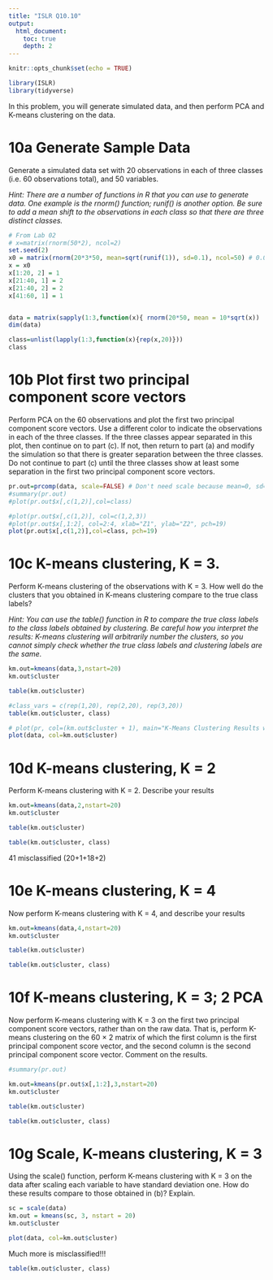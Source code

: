 ```yaml
---
title: "ISLR Q10.10"
output:
  html_document:
    toc: true
    depth: 2     
---
```


```r
knitr::opts_chunk$set(echo = TRUE)
```

```r
library(ISLR)
library(tidyverse)
```

In this problem, you will generate simulated data, and then perform PCA and K-means clustering on the data.

# 10a Generate Sample Data

Generate a simulated data set with 20 observations in each of three classes (i.e. 60 observations total), and 50 variables.

*Hint: There are a number of functions in R that you can use to generate data. One example is the rnorm() function; runif() is another option. Be sure to add a mean shift to the observations in each class so that there are three distinct classes.*

```r
# From Lab 02
# x=matrix(rnorm(50*2), ncol=2)
set.seed(2)
x0 = matrix(rnorm(20*3*50, mean=sqrt(runif(1)), sd=0.1), ncol=50) # 0.001
x = x0
x[1:20, 2] = 1 
x[21:40, 1] = 2
x[21:40, 2] = 2
x[41:60, 1] = 1
```

```r

```

```r
data = matrix(sapply(1:3,function(x){ rnorm(20*50, mean = 10*sqrt(x))  }),ncol=50)    # 20 obs. in each class with 50 features.
dim(data)
```

```r
class=unlist(lapply(1:3,function(x){rep(x,20)}))
class
```


# 10b Plot first two principal component score vectors

Perform PCA on the 60 observations and plot the first two principal component score vectors. Use a different color to indicate the observations in each of the three classes. If the three classes appear separated in this plot, then continue on to part (c). If not, then return to part (a) and modify the simulation so that there is greater separation between the three classes. Do not continue to part (c) until the three classes show at least some separation in the first two principal component score vectors.

```r
pr.out=prcomp(data, scale=FALSE) # Don't need scale because mean=0, sd=0.001
#summary(pr.out)
#plot(pr.out$x[,c(1,2)],col=class)

```
```r
#plot(pr.out$x[,c(1,2)], col=c(1,2,3))
#plot(pr.out$x[,1:2], col=2:4, xlab="Z1", ylab="Z2", pch=19)
plot(pr.out$x[,c(1,2)],col=class, pch=19)
```


# 10c K-means clustering, K = 3.

Perform K-means clustering of the observations with K = 3. How well do the clusters that you obtained in K-means clustering compare to the true class labels?

*Hint: You can use the table() function in R to compare the true class labels to the class labels obtained by clustering. Be careful how you interpret the results: K-means clustering will arbitrarily number the clusters, so you cannot simply check whether the true class labels and clustering labels are the same.*

```r
km.out=kmeans(data,3,nstart=20)
km.out$cluster
```
```r
table(km.out$cluster)
```

```r
#class_vars = c(rep(1,20), rep(2,20), rep(3,20))
table(km.out$cluster, class)
```


```r
# plot(pr, col=(km.out$cluster + 1), main="K-Means Clustering Results with K=3", xlab="", ylab="", pch=20, cex=2)
plot(data, col=km.out$cluster)

```

# 10d K-means clustering, K = 2

Perform K-means clustering with K = 2. Describe your results


```r
km.out=kmeans(data,2,nstart=20)
km.out$cluster
```
```r
table(km.out$cluster)
```
```r
table(km.out$cluster, class)
```
41 misclassified (20+1+18+2)


# 10e K-means clustering, K = 4

Now perform K-means clustering with K = 4, and describe your results

```r
km.out=kmeans(data,4,nstart=20)
km.out$cluster
```

```r
table(km.out$cluster)
```
```r
table(km.out$cluster, class)
```
# 10f K-means clustering, K = 3; 2 PCA

Now perform K-means clustering with K = 3 on the first two principal component score vectors, rather than on the raw data. That is, perform K-means clustering on the 60 × 2 matrix of which the first column is the first principal component score vector, and the second column is the second principal component score vector. Comment on the results.
```r
#summary(pr.out)
```

```r
km.out=kmeans(pr.out$x[,1:2],3,nstart=20)
km.out$cluster
```

```r
table(km.out$cluster)
```
```r
table(km.out$cluster, class)
```

# 10g Scale, K-means clustering, K = 3

Using the scale() function, perform K-means clustering with K = 3 on the data after scaling each variable to have standard deviation one. How do these results compare to those obtained in (b)? Explain.

```r
sc = scale(data)
km.out = kmeans(sc, 3, nstart = 20)
km.out$cluster
```
```r
plot(data, col=km.out$cluster)
```

Much more is misclassified!!!
```r
table(km.out$cluster, class)
```